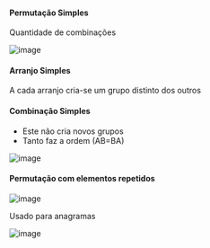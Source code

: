 






#### Permutação Simples

Quantidade de combinações

![image](image_470.png)








#### Arranjo Simples

A cada arranjo cria-se um grupo distinto dos outros








#### Combinação Simples

-   Este não cria novos grupos
-   Tanto faz a ordem (AB=BA)

![image](image_471.png)








#### Permutação com elementos repetidos

![image](image_472.png)

Usado para anagramas

![image](image_473.png)


